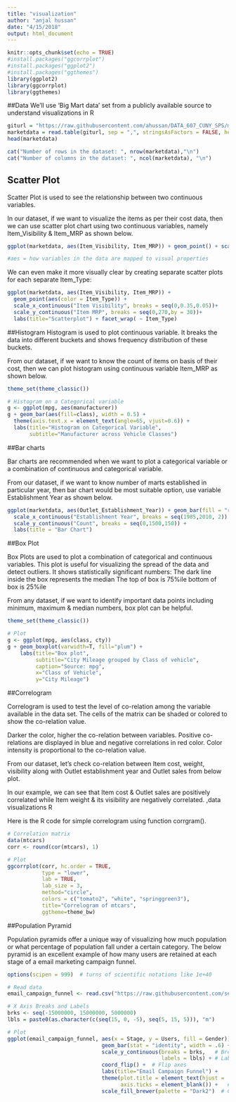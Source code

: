 ```yaml
---
title: "visualization"
author: "anjal hussan"
date: "4/15/2018"
output: html_document
---
```


```r
knitr::opts_chunk$set(echo = TRUE)
#install.packages("ggcorrplot")
#install.packages("ggplot2")
#install.packages("ggthemes")
library(ggplot2)
library(ggcorrplot)
library(ggthemes)

```

##Data
We’ll use ‘Big Mart data’ set from a publicly available source to understand visualizations in R

```R
giturl = "https://raw.githubusercontent.com/ahussan/DATA_607_CUNY_SPS/master/Presentation/Big%20Mart.csv"
marketdata = read.table(giturl, sep = ",", stringsAsFactors = FALSE, header = TRUE)
head(marketdata)

cat("Number of rows in the dataset: ", nrow(marketdata),"\n")
cat("Number of columns in the dataset: ", ncol(marketdata), "\n")
```

## Scatter Plot

Scatter Plot is used to see the relationship between two continuous variables.

In our dataset, if we want to visualize the items as per their cost data, then we can use scatter plot chart using two continuous variables, namely Item_Visibility & Item_MRP as shown below.

```r
ggplot(marketdata, aes(Item_Visibility, Item_MRP)) + geom_point() + scale_x_continuous("Item Visibility", breaks = seq(0,0.35,0.05))+ scale_y_continuous("Item MRP", breaks = seq(0,270,by = 30))+ theme_bw()

#aes = how variables in the data are mapped to visual properties
```


We can even make it more visually clear by creating separate scatter plots for each separate Item_Type:

```r
ggplot(marketdata, aes(Item_Visibility, Item_MRP)) +
  geom_point(aes(color = Item_Type)) + 
  scale_x_continuous("Item Visibility", breaks = seq(0,0.35,0.05))+
  scale_y_continuous("Item MRP", breaks = seq(0,270,by = 30))+ 
  labs(title="Scatterplot") + facet_wrap( ~ Item_Type)
```

##Histogram
Histogram is used to plot continuous variable. It breaks the data into different buckets and shows frequency distribution of these buckets.

From our dataset, if we want to know the count of items on basis of their cost, then we can plot histogram using continuous variable Item_MRP as shown below.

```r
theme_set(theme_classic())

# Histogram on a Categorical variable
g <- ggplot(mpg, aes(manufacturer))
g + geom_bar(aes(fill=class), width = 0.5) + 
  theme(axis.text.x = element_text(angle=65, vjust=0.6)) + 
  labs(title="Histogram on Categorical Variable", 
       subtitle="Manufacturer across Vehicle Classes") 
```
##Bar charts

Bar charts are recommended when we want to plot a categorical variable or a combination of continuous and categorical variable.

From our dataset, if we want to know number of marts established in particular year, then bar chart would be most suitable option, use variable Establishment Year as shown below.

```r
ggplot(marketdata, aes(Outlet_Establishment_Year)) + geom_bar(fill = "red")+theme_bw()+
  scale_x_continuous("Establishment Year", breaks = seq(1985,2010, 2)) + 
  scale_y_continuous("Count", breaks = seq(0,1500,150)) +
  labs(title = "Bar Chart")
```


##Box Plot

Box Plots are used to plot a combination of categorical and continuous variables. This plot is useful for visualizing the spread of the data and detect outliers. It shows statistically significant numbers:
The dark line inside the box represents the median
The top of box is 75%ile 
bottom of box is 25%ile

From any dataset, if we want to identify important data points including minimum, maximum & median numbers, box plot can be helpful.

```r
theme_set(theme_classic())

# Plot
g <- ggplot(mpg, aes(class, cty))
g + geom_boxplot(varwidth=T, fill="plum") + 
    labs(title="Box plot", 
         subtitle="City Mileage grouped by Class of vehicle",
         caption="Source: mpg",
         x="Class of Vehicle",
         y="City Mileage")
```

##Correlogram

Correlogram is used to test the level of co-relation among the variable available in the data set. The cells of the matrix can be shaded or colored to show the co-relation value.

Darker the color, higher the co-relation between variables. Positive co-relations are displayed in blue and negative correlations in red color. Color intensity is proportional to the co-relation value.

From our dataset, let’s check co-relation between Item cost, weight, visibility along with Outlet establishment year and Outlet sales from below plot.

In our example, we can see that Item cost & Outlet sales are positively correlated while Item weight & its visibility are negatively correlated.
,data visualizations R

Here is the R code for simple correlogram using function corrgram().
```r

# Correlation matrix
data(mtcars)
corr <- round(cor(mtcars), 1)

# Plot
ggcorrplot(corr, hc.order = TRUE, 
           type = "lower", 
           lab = TRUE, 
           lab_size = 3, 
           method="circle", 
           colors = c("tomato2", "white", "springgreen3"), 
           title="Correlogram of mtcars", 
           ggtheme=theme_bw)

```

##Population Pyramid

Population pyramids offer a unique way of visualizing how much population or what percentage of population fall under a certain category. The below pyramid is an excellent example of how many users are retained at each stage of a email marketing campaign funnel.

```r

options(scipen = 999)  # turns of scientific notations like 1e+40

# Read data
email_campaign_funnel <- read.csv("https://raw.githubusercontent.com/selva86/datasets/master/email_campaign_funnel.csv")

# X Axis Breaks and Labels 
brks <- seq(-15000000, 15000000, 5000000)
lbls = paste0(as.character(c(seq(15, 0, -5), seq(5, 15, 5))), "m")

# Plot
ggplot(email_campaign_funnel, aes(x = Stage, y = Users, fill = Gender)) +   # Fill column
                              geom_bar(stat = "identity", width = .6) +   # draw the bars
                              scale_y_continuous(breaks = brks,   # Breaks
                                                 labels = lbls) + # Labels
                              coord_flip() +  # Flip axes
                              labs(title="Email Campaign Funnel") +
                              theme(plot.title = element_text(hjust = .5), 
                                    axis.ticks = element_blank()) +   # Centre plot title
                              scale_fill_brewer(palette = "Dark2")  # Color palette

```
